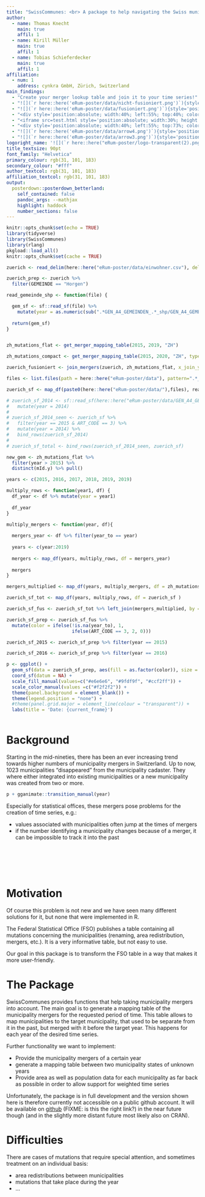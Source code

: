 ```yaml
---
title: "SwissCommunes: <br> A package to help navigating the Swiss municipality-mergers <br>"
author:
  - name: Thomas Knecht
    main: true
    affil: 1
  - name: Kirill Müller
    main: true
    affil: 1
  - name: Tobias Schieferdecker
    main: true
    affil: 1
affiliation:
  - num: 1
    address: cynkra GmbH, Zürich, Switzerland
main_findings:
  - "Create your merger lookup table and join it to your time series!"
  - "![](`r here::here('eRum-poster/data/nicht-fusioniert.png')`){style='position:absolute; width:35%; left:5%; top:43%;'}"
  - "![](`r here::here('eRum-poster/data/fusioniert.png')`){style='position:absolute; width:35%; left:5%; top:70%;'}"
  - "<div style='position:absolute; width:40%; left:55%; top:40%; color:black;'><b>zh_merger_tbl <- <br /> &emsp; get_merger_mapping_table(<br/> &emsp; &emsp; START_YEAR = 2010, <br/> &emsp; &emsp; END_YEAR = 2020, <br/>&emsp;&nbsp;&nbsp;&nbsp;&nbsp; CANTON = 'ZH'<br/>&emsp; )<b></div>"
  - "<iframe src=test.html style='position:absolute; width:30%; height:20%; left:55%; top:51%;' seamless></iframe>"
  - "<div style='position:absolute; width:40%; left:55%; top:73%; color:black;'><b>zuerich_merged <- join_mergers(<br/> &emsp; df = zuerich, <br/> &emsp; mapping_table = zh_mergers, <br/> &emsp; x_join_year = 'JAHR', <br/> &emsp; x_join_bfs = 'BFS', <br/> &emsp; x_gem_name = 'GEMEINDE') %>% <br/> group_by(<br/>&emsp;JAHR, <br/>&emsp;BFS_neu, <br/>&emsp;Gemeinde_neu<br/>&emsp;) %>% <br/> summarize(pop = sum(pop))<b></div>"
  - "![](`r here::here('eRum-poster/data/arrow4.png')`){style='position:absolute; width:10%; height:5%; left:42%; top:50%;'}"
  - "![](`r here::here('eRum-poster/data/arrow3.png')`){style='position:absolute; width:10%; height:5%; left:42%; top:77%;'}"
logoright_name: '![](`r here::here("eRum-poster/logo-transparent(2).png")`){.main-img-right}'
title_textsize: 90pt
font_family: "Helvetica"
primary_colour: rgb(31, 101, 183)
secondary_colour: "#fff"
author_textcol: rgb(31, 101, 183)
affiliation_textcol: rgb(31, 101, 183)
output: 
  posterdown::posterdown_betterland:
    self_contained: false
    pandoc_args: --mathjax
    highlight: haddock
    number_sections: false
---
```


```r
knitr::opts_chunk$set(echo = TRUE)
library(tidyverse)
library(SwissCommunes)
library(rlang)
pkgload::load_all()
knitr::opts_chunk$set(cache = TRUE)
```




```r

zuerich <- read_delim(here::here("eRum-poster/data/einwohner.csv"), delim = ";")

zuerich_prep <- zuerich %>%
  filter(GEMEINDE == "Horgen")

read_gemeinde_shp <- function(file) {

  gem_sf <- sf::read_sf(file) %>% 
    mutate(year = as.numeric(sub(".*GEN_A4_GEMEINDEN_.*_shp/GEN_A4_GEMEINDEN_SEEN_(.*).shp", "\\1", file)))
  
  return(gem_sf)
}


zh_mutations_flat <- get_merger_mapping_table(2015, 2019, "ZH")

zh_mutations_compact <- get_merger_mapping_table(2015, 2020, "ZH", type = "compact")

zuerich_fusioniert <- join_mergers(zuerich, zh_mutations_flat, x_join_year = "JAHR", "BFS", "GEMEINDE")

files <- list.files(path = here::here("eRum-poster/data"), pattern=".*_SEEN_.*.shp$", recursive = TRUE)

zuerich_sf <- map_df(paste0(here::here("eRum-poster/data/"),files), read_gemeinde_shp) %>% filter(year == 2015)

# zuerich_sf_2014 <- sf::read_sf(here::here("eRum-poster/data/GEN_A4_GEMEINDEN_2014_shp/GEN_A4_GEMEINDEN_2014.shp")) %>% 
#   mutate(year = 2014)
# 
# zuerich_sf_2014_seen <- zuerich_sf %>% 
#   filter(year == 2015 & ART_CODE == 3) %>% 
#   mutate(year = 2014) %>% 
#   bind_rows(zuerich_sf_2014)
# 
# zuerich_sf_total <- bind_rows(zuerich_sf_2014_seen, zuerich_sf)

new_gem <- zh_mutations_flat %>% 
  filter(year > 2015) %>% 
  distinct(mId.y) %>% pull()

years <- c(2015, 2016, 2017, 2018, 2019, 2019)

multiply_rows <- function(year1, df) {
  df_year <- df %>% mutate(year = year1)
  
  df_year
}

multiply_mergers <- function(year, df){
  
  mergers_year <- df %>% filter(year_to == year)
  
  years <- c(year:2019)
  
  mergers <- map_df(years, multiply_rows, df = mergers_year)
  
  mergers
}

mergers_multiplied <- map_df(years, multiply_mergers, df = zh_mutations_compact)

zuerich_sf_tot <- map_df(years, multiply_rows, df = zuerich_sf )

zuerich_sf_fus <- zuerich_sf_tot %>% left_join(mergers_multiplied, by = c("year" = "year", "BFS" = "mId.x"))

zuerich_sf_prep <- zuerich_sf_fus %>% 
  mutate(color = ifelse(!is.na(year_to), 1, 
                        ifelse(ART_CODE == 3, 2, 0))) 

zuerich_sf_2015 <- zuerich_sf_prep %>% filter(year == 2015)

zuerich_sf_2016 <- zuerich_sf_prep %>% filter(year == 2016)

p <- ggplot() + 
  geom_sf(data = zuerich_sf_prep, aes(fill = as.factor(color)), size = 0.2) +
  coord_sf(datum = NA) +
  scale_fill_manual(values=c("#e6e6e6", "#9fdf9f", "#ccf2ff")) +
  scale_color_manual(values =c("#f2f2f2")) +
  theme(panel.background = element_blank()) +
  theme(legend.position = "none") +
  #theme(panel.grid.major = element_line(colour = "transparent")) +
  labs(title = 'Date: {current_frame}')
 


```

# Background

Starting in the mid-nineties, there has been an ever increasing trend towards higher numbers of municipality mergers in Switzerland.
Up to now, 1023 municipalities "disappeared" from the municipality cadaster.
They where either integrated into existing municipalities or a new municipality was created from two or more.


```r
p + gganimate::transition_manual(year)
```

Especially for statistical offices, these mergers pose problems for the creation of time series, e.g.:

- values associated with municipalities often jump at the times of mergers
- if the number identifying a municipality changes because of a merger, it can be impossible to track it into the past

<br>
<br>
<br>
<br>

# Motivation

Of course this problem is not new and we have seen many different solutions for it, but none that were implemented in R.

The Federal Statistical Office (FSO) publishes a table containing all mutations concerning the municipalities (renaming, area redistribution, mergers, etc.).
It is a very informative table, but not easy to use.

Our goal in this package is to transform the FSO table in a way that makes it more user-friendly.

# The Package

SwissCommunes provides functions that help taking municipality mergers into account.
The main goal is to generate a mapping table of the municipality mergers for the requested period of time.
This table allows to map municipalities to the target municipality, that used to be separate from it in the past, but merged with it before the target year.
This happens for each year of the desired time series.

Further functionality we want to implement:

- Provide the municipality mergers of a certain year
- generate a mapping table between two municipality states of unknown years
- Provide area as well as population data for each municipality as far back as possible in order to allow support for weighted time series

Unfortunately, the package is in full development and the version shown here is therefore currently not accessible on a public github account.
It will be available on <a href="https://github.com/cynkra" style="color:`r rgb(31 / 255, 101 / 255, 183/ 255)`;">github</a> (FIXME: is this the right link?) in the near future though (and in the slightly more distant future most likely also on CRAN).

# Difficulties

There are cases of mutations that require special attention, and sometimes treatment on an individual basis:

- area redistributions between municipalities
- mutations that take place during the year
- ...
